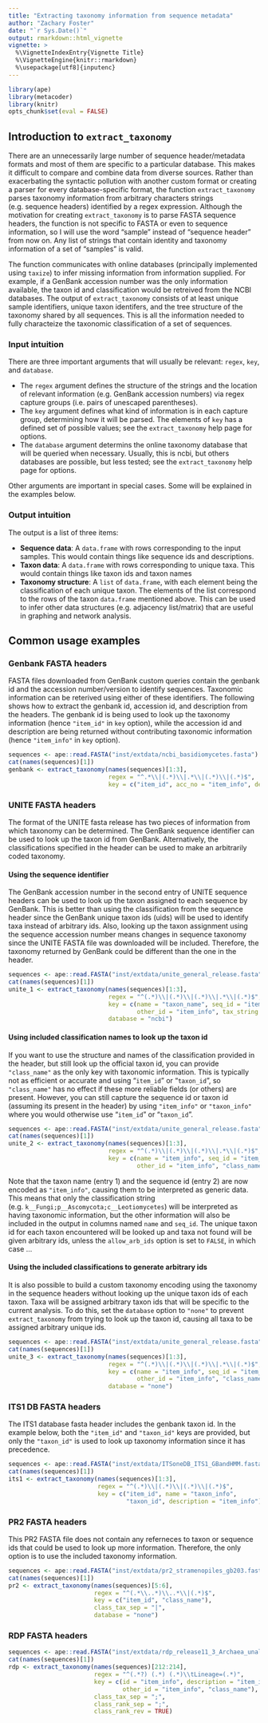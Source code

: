 ```yaml
---
title: "Extracting taxonomy information from sequence metadata"
author: "Zachary Foster"
date: "`r Sys.Date()`"
output: rmarkdown::html_vignette
vignette: >
  %\VignetteIndexEntry{Vignette Title}
  %\VignetteEngine{knitr::rmarkdown}
  %\usepackage[utf8]{inputenc}
---
```



```r
library(ape)
library(metacoder)
library(knitr)
opts_chunk$set(eval = FALSE)
```


## Introduction to `extract_taxonomy`

There are an unnecessarily large number of sequence header/metadata formats and most of them are specific to a particular database.
This makes it difficult to compare and combine data from diverse sources. 
Rather than exacerbating the syntactic pollution with another custom format or creating a parser for every database-specific format, the function `extract_taxonomy` parses taxonomy information from arbitrary characters strings (e.g. sequence headers) identified by a regex expression.
Although the motivation for creating `extract_taxonomy` is to parse FASTA sequence headers, the function is not specific to FASTA or even to sequence information, so I will use the word "sample" instead of "sequence header" from now on.
Any list of strings that contain identity and taxonomy information of a set of "samples" is valid.

The function communicates with online databases (principally implemented using `taxize`) to infer missing information from information supplied.
For example, if a GenBank accession number was the only information available, the taxon id and classification would be retreived from the NCBI databases.
The output of `extract_taxonomy` consists of at least unique sample identifiers, unique taxon identifers, and the tree structure of the taxonomy shared by all sequences.
This is all the information needed to fully characteize the taxonomic classification of a set of sequences.


### Input intuition

There are three important arguments that will usually be relevant: `regex`, `key`, and `database`.

* The `regex` argument defines the structure of the strings and the location of relevant information (e.g. GenBank accession numbers) via regex capture groups (i.e. pairs of unescaped parentheses).
* The `key` argument defines what kind of information is in each capture group, determining how it will be parsed.
The elements of `key` has a defined set of possible values; see the `extract_taxonomy` help page for options. 
* The `database` argument determins the online taxonomy database that will be queried when necessary.
Usually, this is ncbi, but others databases are possible, but less tested; see the `extract_taxonomy` help page for options.

Other arguments are important in special cases.
Some will be explained in the examples below.

### Output intuition

The output is a list of three items:

* __Sequence data__: A `data.frame` with rows corresponding to the input samples. This would contain things like sequence ids and descriptions. 
* __Taxon data__: A `data.frame` with rows corresponding to unique taxa. This would contain things like taxon ids and taxon names
* __Taxonomy structure__: A `list` of `data.frame`, with each element being the classification of each unique taxon. The elements of the list correspond to the rows of the taxon `data.frame` mentioned above. This can be used to infer other data structures (e.g. adjacency list/matrix) that are useful in graphing and network analysis. 


## Common usage examples

### Genbank FASTA headers

FASTA files downloaded from GenBank custom queries contain the genbank id and the accession number/version to identify sequences.
Taxonomic information can be reterived using either of these identifiers. 
The following shows how to extract the genbank id, accession id, and description from the headers. 
The genbank id is being used to look up the taxonomy information (hence `"item_id"` in `key` option), while the accession id and description are being returned without contributing taxonomic information (hence `"item_info"` in `key` option).

```r
sequences <- ape::read.FASTA("inst/extdata/ncbi_basidiomycetes.fasta")
cat(names(sequences)[1])
genbank <- extract_taxonomy(names(sequences)[1:3],
                            regex = "^.*\\|(.*)\\|.*\\|(.*)\\|(.*)$",
                            key = c("item_id", acc_no = "item_info", desc = "item_info"))
```


### UNITE FASTA headers

The format of the UNITE fasta release has two pieces of information from which taxonomy can be determined.
The GenBank sequence identifier can be used to look up the taxon id from GenBank.
Alternatively, the classifications specified in the header can be used to make an arbitrarily coded taxonomy.

#### Using the sequence identifier

The GenBank accession number in the second entry of UNITE sequence headers can be used to look up the taxon assigned to each sequence by GenBank. 
This is better than using the classification from the sequence header since the GenBank unique taxon ids (uids) will be used to identify taxa instead of arbitrary ids. 
Also, looking up the taxon assignment using the sequence accession number means changes in sequence taxonomy since the UNITE FASTA file was downloaded will be included. 
Therefore, the taxonomy returned by GenBank could be different than the one in the header.

```r
sequences <- ape::read.FASTA("inst/extdata/unite_general_release.fasta")
cat(names(sequences)[1])
unite_1 <- extract_taxonomy(names(sequences)[1:3],
                            regex = "^(.*)\\|(.*)\\|(.*)\\|.*\\|(.*)$",
                            key = c(name = "taxon_name", seq_id = "item_id",
                                    other_id = "item_info", tax_string = "taxon_info"),
                            database = "ncbi")
```

#### Using included classification names to look up the taxon id

If you want to use the structure and names of the classification provided in the header, but still look up the official taxon id, you can provide `"class_name"` as the only key with taxonomic information.
This is typically not as efficient or accurate and using "`item_id`" or "`taxon_id`", so `"class_name"` has no effect if these more reliable fields (or others) are present. 
However, you can still capture the sequence id or taxon id (assuming its present in the header) by using `"item_info"` or `"taxon_info"` where you would otherwise use "`item_id`" or "`taxon_id`".

```r
sequences <- ape::read.FASTA("inst/extdata/unite_general_release.fasta")
cat(names(sequences)[1])
unite_2 <- extract_taxonomy(names(sequences)[1:3],
                            regex = "^(.*)\\|(.*)\\|(.*)\\|.*\\|(.*)$",
                            key = c(name = "item_info", seq_id = "item_info",
                                    other_id = "item_info", "class_name"))
```

Note that the taxon name (entry 1) and the sequence id (entry 2) are now encoded as `"item_info"`, causing them to be interpreted as generic data.
This means that only the classification string (e.g. `k__Fungi;p__Ascomycota;c__Leotiomycetes`) will be interpreted as having taxonomic information, but the other information will also be included in the output in columns named `name` and `seq_id`.
The unique taxon id for each taxon encountered will be looked up and taxa not found will be given arbitrary ids, unless the `allow_arb_ids` option is set to `FALSE`, in which case ...

#### Using the included classifications to generate arbitrary ids

It is also possible to build a custom taxonomy encoding using the taxonomy in the sequence headers without looking up the unique taxon ids of each taxon.
Taxa will be assigned arbitrary taxon ids that will be specific to the current analysis.
To do this, set the `database` option to `"none"` to prevent `extract_taxonomy` from trying to look up the taxon id, causing all taxa to be assigned arbitrary unique ids.

```r
sequences <- ape::read.FASTA("inst/extdata/unite_general_release.fasta")
cat(names(sequences)[1])
unite_3 <- extract_taxonomy(names(sequences)[1:3],
                            regex = "^(.*)\\|(.*)\\|(.*)\\|.*\\|(.*)$",
                            key = c(name = "item_info", seq_id = "item_info",
                                    other_id = "item_info", "class_name"),
                            database = "none")
```


### ITS1 DB FASTA headers

The ITS1 database fasta header includes the genbank taxon id.
In the example below, both the `"item_id"` and `"taxon_id"` keys are provided, but only the `"taxon_id"` is used to look up taxonomy information since it has precedence. 

```r
sequences <- ape::read.FASTA("inst/extdata/ITSoneDB_ITS1_GBandHMM.fasta")
cat(names(sequences)[1])
its1 <- extract_taxonomy(names(sequences)[1:3],
                         regex = "^(.*)\\|(.*)\\|(.*)\\|(.*)$",
                         key = c("item_id", name = "taxon_info",
                                 "taxon_id", description = "item_info"))
```


### PR2 FASTA headers

This PR2 FASTA file does not contain any referneces to taxon or sequence ids that could be used to look up more information. 
Therefore, the only option is to use the included taxonomy information.

```r
sequences <- ape::read.FASTA("inst/extdata/pr2_stramenopiles_gb203.fasta")
cat(names(sequences)[1])
pr2 <- extract_taxonomy(names(sequences)[5:6],
                        regex = "^(.*\\..*)\\..*\\|(.*)$",
                        key = c("item_id", "class_name"),
                        class_tax_sep = "|",
                        database = "none")
```


### RDP FASTA headers

```r
sequences <- ape::read.FASTA("inst/extdata/rdp_release11_3_Archaea_unaligned.fa")
cat(names(sequences)[1])
rdp <- extract_taxonomy(names(sequences)[212:214],
                        regex = "^(.*?) (.*) (.*)\\tLineage=(.*)",
                        key = c(id = "item_info", description = "item_info",
                                other_id = "item_info", "class_name"),
                        class_tax_sep = ";",
                        class_rank_sep = ";", 
                        class_rank_rev = TRUE)
```